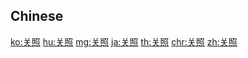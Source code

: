 {{also|關照}}
==Chinese==
{{zh-see|關照}}

[[ko:关照]]
[[hu:关照]]
[[mg:关照]]
[[ja:关照]]
[[th:关照]]
[[chr:关照]]
[[zh:关照]]